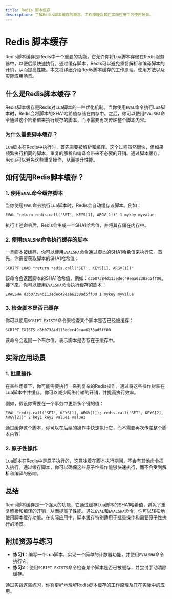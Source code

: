 ```yaml
---
title: Redis 脚本缓存
description: 了解Redis脚本缓存的概念、工作原理及其在实际应用中的使用场景。
---
```


# Redis 脚本缓存

Redis脚本缓存是Redis中一个重要的功能，它允许你将Lua脚本存储在Redis服务器中，以便后续快速执行。通过缓存脚本，Redis可以避免重复解析和编译脚本的开销，从而提高性能。本文将详细介绍Redis脚本缓存的工作原理、使用方法以及实际应用场景。

## 什么是Redis脚本缓存？

Redis脚本缓存是Redis对Lua脚本的一种优化机制。当你使用`EVAL`命令执行Lua脚本时，Redis会将脚本的SHA1哈希值存储在内存中。之后，你可以使用`EVALSHA`命令通过这个哈希值来执行缓存的脚本，而不需要再次传递整个脚本内容。

### 为什么需要脚本缓存？

Lua脚本在Redis中执行时，首先需要被解析和编译。这个过程虽然很快，但如果频繁执行相同的脚本，重复的解析和编译会带来不必要的开销。通过脚本缓存，Redis可以避免这些重复操作，从而提升性能。

## 如何使用Redis脚本缓存？

### 1. 使用`EVAL`命令缓存脚本

当你使用`EVAL`命令执行Lua脚本时，Redis会自动缓存该脚本。例如：

```redis
EVAL "return redis.call('SET', KEYS[1], ARGV[1])" 1 mykey myvalue
```

执行上述命令后，Redis会生成一个SHA1哈希值，并将其存储在内存中。

### 2. 使用`EVALSHA`命令执行缓存的脚本

一旦脚本被缓存，你可以使用`EVALSHA`命令通过脚本的SHA1哈希值来执行它。首先，你需要获取脚本的SHA1哈希值：

```redis
SCRIPT LOAD "return redis.call('SET', KEYS[1], ARGV[1])"
```

该命令会返回脚本的SHA1哈希值，例如：`d3b07384d113edec49eaa6238ad5ff00`。接下来，你可以使用`EVALSHA`命令执行缓存的脚本：

```redis
EVALSHA d3b07384d113edec49eaa6238ad5ff00 1 mykey myvalue
```

### 3. 检查脚本是否已缓存

你可以使用`SCRIPT EXISTS`命令来检查某个脚本是否已经被缓存：

```redis
SCRIPT EXISTS d3b07384d113edec49eaa6238ad5ff00
```

该命令会返回一个布尔值，表示脚本是否存在于缓存中。

## 实际应用场景

### 1. 批量操作

在某些场景下，你可能需要执行一系列复杂的Redis操作。通过将这些操作封装在Lua脚本中并缓存，你可以减少网络传输的开销，并提高执行效率。

例如，假设你需要在一个事务中更新多个键的值：

```redis
EVAL "redis.call('SET', KEYS[1], ARGV[1]); redis.call('SET', KEYS[2], ARGV[2])" 2 key1 key2 value1 value2
```

通过缓存这个脚本，你可以在后续的操作中快速执行它，而不需要再次传递整个脚本内容。

### 2. 原子性操作

Lua脚本在Redis中是原子执行的，这意味着在脚本执行期间，不会有其他命令插入执行。通过缓存脚本，你可以确保这些原子性操作能够快速执行，而不会受到解析和编译的影响。

## 总结

Redis脚本缓存是一个强大的功能，它通过缓存Lua脚本的SHA1哈希值，避免了重复解析和编译的开销，从而提高了性能。通过`EVAL`和`EVALSHA`命令，你可以轻松地使用脚本缓存功能。在实际应用中，脚本缓存特别适用于批量操作和需要原子性执行的场景。

## 附加资源与练习

- **练习1**：编写一个Lua脚本，实现一个简单的计数器功能，并使用`EVALSHA`命令执行它。
- **练习2**：使用`SCRIPT EXISTS`命令检查某个脚本是否已被缓存，并尝试手动清除缓存。

通过实践这些练习，你将更好地理解Redis脚本缓存的工作原理及其在实际中的应用。